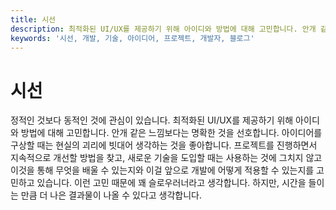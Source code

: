 ```yaml
---
title: 시선
description: 최적화된 UI/UX를 제공하기 위해 아이디와 방법에 대해 고민합니다. 안개 같은 느낌보다는 명확한 것을 선호합니다. 아이디어를 구상할 때는 현실의 괴리에 빗대어 생각하는 것을 좋아합니다. 이런 고민 때문에 꽤 슬로우러너라고 생각합니다. 하지만, 시간을 들이는 만큼 더 나은 결과물이 나올 수 있다고 생각합니다.
keywords: '시선, 개발, 기술, 아이디어, 프로젝트, 개발자, 블로그'
---
```


# 시선

정적인 것보다 동적인 것에 관심이 있습니다. 최적화된 UI/UX를 제공하기 위해 아이디와
방법에 대해 고민합니다. 안개 같은 느낌보다는 명확한 것을 선호합니다.
아이디어를 구상할 때는 현실의 괴리에 빗대어 생각하는 것을 좋아합니다.
프로젝트를 진행하면서 지속적으로 개선할 방법을 찾고, 새로운 기술을 도입할 때는 사용하는 것에 그치지 않고
이것을 통해 무엇을 배울 수 있는지와 이걸 앞으로 개발에 어떻게 적용할 수 있는지를
고민하고 있습니다. 이런 고민 때문에 꽤 슬로우러너라고 생각합니다.
하지만, 시간을 들이는 만큼 더 나은 결과물이 나올 수 있다고 생각합니다.
